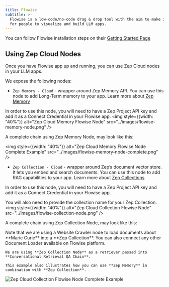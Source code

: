 ```yaml
---
title: Flowise
subtitle: >-
  Flowise is a low-code/no-code drag & drop tool with the aim to make it easy
  for people to visualize and build LLM apps.
---
```



<Note>
    You can follow Flowise installation steps on their
    <a href="https://docs.flowiseai.com/getting-started">Getting Started Page</a>
</Note>

## Using Zep Cloud Nodes

Once you have Flowise app up and running, you can use Zep Cloud nodes in your LLM apps.

We expose the following nodes:
* `Zep Memory - Cloud` - wrapper around Zep Memory API. You can use this node to add Long-Term memory to your app.
<Info>Learn more about [Zep Memory](/chat-history-memory)</Info>

In order to use this node, you will need to have a Zep Project API key and add it as a Connect Credential in your Flowise app.
<img
    style={{width: "40%"}}
    alt="Zep Cloud Memory Flowise Node"
    src="../images/flowise-memory-node.png"
/>

A complete chain using Zep Memory Node, may look like this:

<img
    style={{width: "40%"}}
    alt="Zep Cloud Memory Flowise Node Complete Example"
    src="../images/flowise-memory-node-complete.png"
/>

* `Zep Collection - Cloud` - wrapper around Zep’s document vector store. It lets you embed and search documents. You can use this node to add RAG capabilities to your app.
<Info>Learn more about [Zep Collections](/document-collections)</Info>

In order to use this node, you will need to have a Zep Project API key and add it as a Connect Credential in your Flowise app.

You will also need to provide the collection name for your Zep Collection.
<img
    style={{width: "40%"}}
    alt="Zep Cloud Collection Flowise Node"
    src="../images/flowise-collection-node.png"
/>

A complete chain using Zep Collection Node, may look like this:

<Note>
    Note that we are using a Website Crawler node to load documents about **Marie Curie** into a **Zep Collection**.
    You can also connect any other Document Loader available on Flowise platform.

    We are using **Zep Collection Node** as a retriever passed into **Conversational Retrieval QA Chain**.

    This example also illustrates how you can use **Zep Memory** in combination with **Zep Collection**.
</Note>

<img
    alt="Zep Cloud Collection Flowise Node Complete Example"
    src="../images/flowise-collection-node-complete.png"
/>